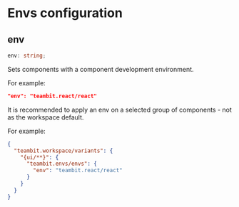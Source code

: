 # Envs configuration

## env

```ts
env: string;
```

Sets components with a component development environment.

For example:

```json
"env": "teambit.react/react"
```

It is recommended to apply an env on a selected group of components - not as the workspace default.

For example:

```json
{
  "teambit.workspace/variants": {
    "{ui/**}": {
      "teambit.envs/envs": {
        "env": "teambit.react/react"
      }
    }
  }
}
```
